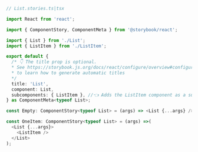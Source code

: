 ```ts
// List.stories.ts|tsx

import React from 'react';

import { ComponentStory, ComponentMeta } from '@storybook/react';

import { List } from './List';
import { ListItem } from './ListItem';

export default {
  /* 👇 The title prop is optional.
  * See https://storybook.js.org/docs/react/configure/overview#configure-story-loading
  * to learn how to generate automatic titles
  */
  title: 'List',
  component: List,
  subcomponents: { ListItem }, //👈 Adds the ListItem component as a subcomponent
} as ComponentMeta<typeof List>;

const Empty: ComponentStory<typeof List> = (args) => <List {...args} />;

const OneItem: ComponentStory<typeof List> = (args) =>(
  <List {...args}>
    <ListItem />
  </List>
);
```
